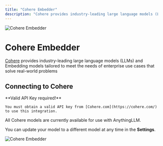 ```yaml
---
title: "Cohere Embedder"
description: "Cohere provides industry-leading large language models (LLMs) and Embedding models tailored to meet the needs of enterprise use cases that solve real-world problems"
---
```



<Image
  src="/images/anythingllm-setup/embedder-configuration/cloud/cohere/header-image.png" 
  height={1080} 
  width={1920} 
  quality={100}
  alt="Cohere Embedder"
/>


# Cohere Embedder

[Cohere](https://cohere.com/) provides industry-leading large language models (LLMs) and Embedding models tailored to meet the needs of enterprise use cases that solve real-world problems


## Connecting to Cohere

<Callout type="info" emoji="️💡">
  **Valid API Key required!**

    You must obtain a valid API key from [Cohere.com](https://cohere.com/) to use this integration.
</Callout>

All Cohere models are currently available for use with AnythingLLM.

You can update your model to a different model at any time in the **Settings**.

<Image
  src="/images/anythingllm-setup/embedder-configuration/cloud/cohere/cohere-embedder.png" 
  height={1080} 
  width={1920} 
  quality={100}
  alt="Cohere Embedder"
/>
